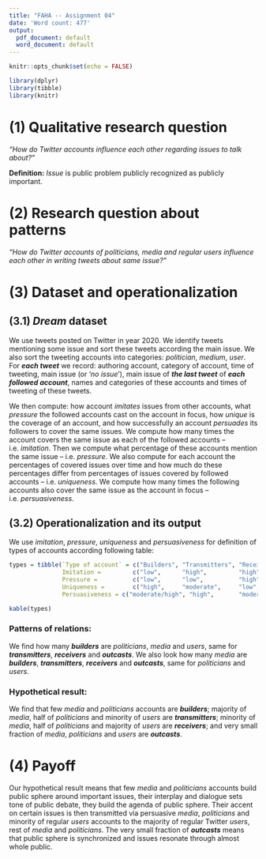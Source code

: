 ```yaml
---
title: "FAHA -- Assignment 04"
date: 'Word count: 477'
output:
  pdf_document: default
  word_document: default
---
```


```r
knitr::opts_chunk$set(echo = FALSE)

library(dplyr)
library(tibble)
library(knitr)
```

<!-- Instructions -->
<!-- As always, please work to keep your responses succinct but understandable. This is a challenging assignment, but your answer should be no more than 500 words. Peer-reviewers have the authority to award zero points to a submission that exceeds the word limit. -->

<!-- This assignment aims to bring together several themes that have come up in the course thus far. Feel free to be creative, and do not feel bounded by reality in the datasets, methods or tools that are available to you. -->

<!-- (1) Present a research question. This should be in a qualitative form, something that could be communicated to someone without talking about datasets or methods. -->

<!-- (2) Reframe that research question into a question about patterns – i.e., ask a new version of the research question in (1), now drawing attention to the way(s) in which it might "secretly" be a question about patterns. -->

<!-- (3) Suggest a quantitative operationalization of those patterns on a particular data set. Define both the dataset and the type of answer your operationalization will deliver. You are welcome to invoke a fantasy dataset; it doesn't need to exist. You are likewise permitted a fantasy computational (machine learning) tool that can find patterns, but you should describe clearly what that tool will output. -->

<!-- (4) The payoff: how do you connect the "cold" quantiative pattern results of (3) to the "hot" questions of human experience in (1)? Again, feel free to imagine infinitely powerful algorithms that can find interesting patterns. -->

<!-- Grading rubric -->

<!-- Part (1): +3 -->
<!-- Part (2): +2 -->
<!-- Part (3) dataset: +2 -->
<!-- Part (3) operationalizaiton output: +2 -->
<!-- Part (4): +2 -->
<!-- Overall integration: +2 -->
<!-- Discretionary: +2 -->
<!-- Total: X of 15 points -->

# (1) Qualitative research question   

*"How do Twitter accounts influence each other regarding issues to talk about?"*  

**Definition:** *Issue* is public problem publicly recognized as publicly important.


# (2) Research question about patterns   

*"How do Twitter accounts of politicians, media and regular users influence each other in writing tweets about same issue?"*


# (3) Dataset and operationalization

## (3.1) *Dream* dataset  

We use tweets posted on Twitter in year 2020. We identify tweets mentioning some issue and sort these tweets according the main issue. We also sort the tweeting accounts into categories: *politician*, *medium*, *user*. For ***each tweet*** we record: authoring account, category of account, time of tweeting, main issue (or '*no issue*'), main issue of ***the last tweet*** of ***each followed account***, names and categories of these accounts and times of tweeting of these tweets.
<!-- We acquire complete information about relevant content on Twitter preceding each tweet. -->

<!-- ### Variables useful for constructing patterns   -->

We then compute: how account *imitates* issues from other accounts, what *pressure* the followed accounts cast on the account in focus, how *unique* is the coverage of an account, and how successfully an account *persuades* its followers to cover the same issues. 
<!-- We can find for each tweet preceding tweets covering same issue.  -->
We compute how many times the account covers the same issue as each of the followed accounts -- i.e. *imitation*. Then we compute what percentage of these accounts mention the same issue -- i.e. *pressure*. We also compute for each account the percentages of covered issues over time and how much do these percentages differ from percentages of issues covered by followed accounts -- i.e. *uniqueness*. We compute how many times the following accounts also cover the same issue as the account in focus  -- i.e. *persuasiveness*.      


## (3.2) Operationalization and its output

<!-- ### Types of accounts: -->

We use *imitation*, *pressure*, *uniqueness* and *persuasiveness* for definition of types of accounts according following table: 
<!-- Accounts with low *imitation*, low *pressure*, high *uniqueness* and moderate or high *persuasiveness* are ***builders***. Accounts with high *imitation*, low *pressure*, moderate *uniqueness* and high *persuasiveness* are ***transmitters***. Accounts with high *imitation*, high *pressure*, low *uniqueness* and moderate or low *persuasiveness* are ***receivers***. Accounts with low *imitation*, low *pressure*, high *uniqueness* and low *persuasiveness* are ***outcasts***.   -->

```r
types = tibble(`Type of account` = c("Builders", "Transmitters", "Receivers", "Outcasts"), 
               Imitation =         c("low",      "high",         "high",      "low"),
               Pressure =          c("low",      "low",          "high",      "low"),
               Uniqueness =        c("high",     "moderate",     "low",       "high"),
               Persuasiveness = c("moderate/high", "high",       "moderate/low", "low"))

kable(types)
```



### Patterns of relations:

<!-- We also look at the correlation of the ***type*** of account with the ***category*** of account.  -->
We find how many ***builders*** are *politicians*, *media* and *users*, same for  ***transmitters***, ***receivers*** and ***outcasts***. We also look how many *media* are ***builders***, ***transmitters***, ***receivers*** and ***outcasts***, same for *politicians* and *users*.  


### Hypothetical result:

We find that few *media* and *politicians* accounts are ***builders***; majority of *media*, half of *politicians* and minority of *users* are ***transmitters***; minority of *media*, half of *politicians* and majority of *users* are ***receivers***; and very small fraction of *media*, *politicians* and *users* are ***outcasts***. 
 
 
# (4) Payoff  
  
Our hypothetical result means that few *media* and *politicians* accounts build public sphere around important issues, their interplay and dialogue sets tone of public debate, they build the agenda of public sphere. Their accent on certain issues is then transmitted via persuasive *media*, *politicians* and minority of regular *users* accounts to the majority of regular Twitter *users*, rest of *media* and *politicians*. The very small fraction of ***outcasts*** means that public sphere is synchronized and issues resonate through almost whole public.
